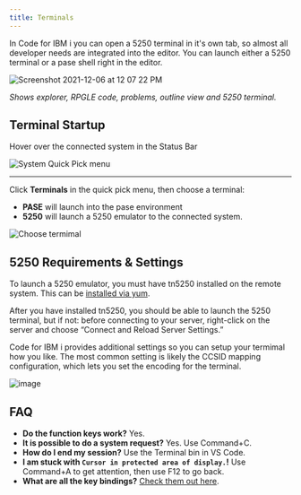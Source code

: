 ```yaml
---
title: Terminals 
---
```



In Code for IBM i you can open a 5250 terminal in it's own tab, so almost all developer needs are integrated into the editor. You can launch either a 5250 terminal or a pase shell right in the editor.

![Screenshot 2021-12-06 at 12 07 22 PM](https://user-images.githubusercontent.com/3708366/144915006-20d44162-23ec-4f04-beec-889f989cd497.png)

_Shows explorer, RPGLE code, problems, outline view and 5250 terminal._

## Terminal Startup

<CardGrid>

<Card>

Hover over the connected system in the Status Bar

</Card><Card>

![System Quick Pick menu](../../../assets/Terminals_01.png)

</Card></CardGrid>

---

<CardGrid>

<Card>

Click  **Terminals** in the quick pick menu, then choose a terminal:

* **PASE** will launch into the pase environment
* **5250** will launch a 5250 emulator to the connected system. 

</Card><Card>

![Choose termimal](../../../assets/Terminals_02.png)

</Card></CardGrid>

## 5250 Requirements & Settings

To launch a 5250 emulator, you must have tn5250 installed on the remote system. This can be [installed via yum](https://www.seidengroup.com/php-documentation/how-to-set-up-the-ibm-i-open-source-environment/)<Icon name="external" color="cyan" class="icon-inline" />. 

After you have installed tn5250, you should be able to launch the 5250 terminal, but if not: before connecting to your server, right-click on the server and choose “Connect and Reload Server Settings.”

Code for IBM i provides additional settings so you can setup your termimal how you like. The most common setting is likely the CCSID mapping configuration, which lets you set the encoding for the terminal.

![image](https://user-images.githubusercontent.com/3708366/144916702-79ba1d15-ab1f-4248-abed-8b19c84715c9.png)

## FAQ

- **Do the function keys work?** Yes.
- **It is possible to do a system request?** Yes. Use Command+C.
- **How do I end my session?** Use the Terminal bin in VS Code.
- **I am stuck with `Cursor in protected area of display.`!** Use Command+A to get attention, then use F12 to go back.
- **What are all the key bindings?** [Check them out here](https://linux.die.net/man/1/tn5250)<Icon name="external" color="cyan" class="icon-inline" />.
